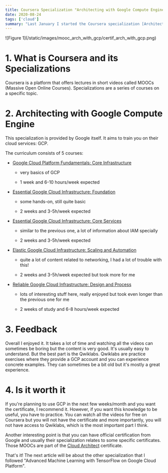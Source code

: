 ```yaml
---
title: Coursera Specialization "Architecting with Google Compute Engine"
date: 2020-08-24
tags: ['cloud']
summary: "Last January I started the Coursera specialization [Architecting with Google Compute Engine Specialization](https://www.coursera.org/specializations/gcp-architecture). In this article, I'm going to share my experience and information about this course."
---
```


<div className="text-center">
  ![Figure 1](/static/images/mooc_arch_with_gcp/certif_arch_with_gcp.png)
</div>

# 1. What is Coursera and its Specializations

Coursera is a platform that offers lectures in short videos called MOOCs (Massive Open Online Courses). Specializations are a series of courses on a specific topic.

# 2. Architecting with Google Compute Engine

This specialization is provided by Google itself. It aims to train you on their cloud services: GCP.

The curriculum consists of 5 courses:

- [Google Cloud Platform Fundamentals: Core Infrastructure](https://www.coursera.org/learn/gcp-fundamentals)

  - very basics of GCP

  - 1 week and 6-10 hours/week expected

- [Essential Google Cloud Infrastructure: Foundation](https://www.coursera.org/learn/gcp-infrastructure-foundation)

  - some hands-on, still quite basic

  - 2 weeks and 3-5h/week expected

- [Essential Google Cloud Infrastructure: Core Services](https://www.coursera.org/learn/gcp-infrastructure-core-services/)

  - similar to the previous one, a lot of information about IAM specially

  - 2 weeks and 3-5h/week expected

- [Elastic Google Cloud Infrastructure: Scaling and Automation](https://www.coursera.org/learn/gcp-infrastructure-scaling-automation)

  - quite a lot of content related to networking, I had a lot of trouble with this!

  - 2 weeks and 3-5h/week expected but took more for me

- [Reliable Google Cloud Infrastructure: Design and Process](https://www.coursera.org/learn/cloud-infrastructure-design-process)

  - lots of interesting stuff here, really enjoyed but took even longer than the previous one for me

  - 2 weeks of study and 6-8 hours/week expected

# 3. Feedback

Overall I enjoyed it. It takes a lot of time and watching all the videos can sometimes be boring but the content is very good. It's usually easy to understand. But the best part is the Qwiklabs. Qwiklabs are practice exercises where they provide a GCP account and you can experience concrete examples. They can sometimes be a bit old but it's mostly a great experience.

# 4. Is it worth it

If you're planning to use GCP in the next few weeks/month and you want the certificate, I recommend it. However, if you want this knowledge to be useful, you have to practice. You can watch all the videos for free on Coursera but you will not have the certificate and more importantly, you will not have access to Qwiklabs, which is the most important part I think.

Another interesting point is that you can have official certification from Google and usually their specialization relates to some specific certificates. Those MOOCs are part of the [Cloud Architect](https://cloud.google.com/certification/cloud-architect) certificate.

That's it! The next article will be about the other specialization that I followed "Advanced Machine Learning with TensorFlow on Google Cloud Platform".
